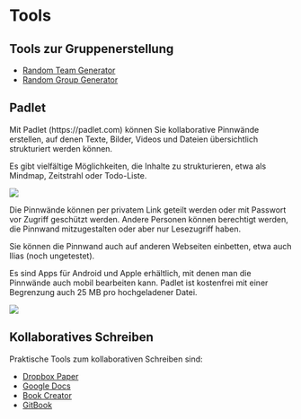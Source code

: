 # Tools

## Tools zur Gruppenerstellung

* [Random Team Generator](https://www.randomlists.com/team-generator)
* [Random Group Generator](http://www.aschool.us/random/random-pair.php)

## Padlet
Mit Padlet (https://padlet.com) können Sie kollaborative Pinnwände erstellen, auf denen Texte, Bilder, Videos und Dateien übersichtlich strukturiert werden können.

Es gibt vielfältige Möglichkeiten, die Inhalte zu strukturieren, etwa als Mindmap, Zeitstrahl oder Todo-Liste.

![](./images/padlet-vorlagen.png)

Die Pinnwände können per privatem Link geteilt werden oder mit Passwort vor Zugriff geschützt werden. 
Andere Personen können berechtigt werden, die Pinnwand mitzugestalten oder aber nur Lesezugriff haben.

Sie können die Pinnwand auch auf anderen Webseiten einbetten, etwa auch Ilias (noch ungetestet).

Es sind Apps für Android und Apple erhältlich, mit denen man die Pinnwände auch mobil bearbeiten kann.
Padlet ist kostenfrei mit einer Begrenzung auch 25 MB pro hochgeladener Datei.

![](./images/padlet-apps.png)

## Kollaboratives Schreiben

Praktische Tools zum kollaborativen Schreiben sind:

* [Dropbox Paper](https://paper.dropbox.com/?_tk=dropbox_web_logged_out_landing_page&role=personal)
* [Google Docs](https://www.google.de/intl/de/docs/about/)
* [Book Creator](https://bookcreator.com/)
* [GitBook](https://www.gitbook.com/)


